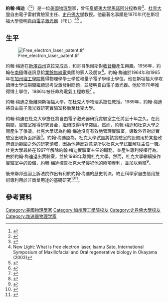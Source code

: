 {{Infobox scientist
|name              = 約翰·梅迪
|image             = 
|image_size        =
|caption           = 
|birth_date        = 1943年
|birth_place       = [[美國|美國]]
|death_date        = {{death date and age|2016|6|5|1943||}}
|death_place       = 
|residence         = 
|citizenship       = [[美國|美國]]
|nationality       = [[美國|美國]]
|ethnicity         = 
|field             = [[物理學|物理學]]
|work_institutions = [[斯坦福大學|斯坦福大學]]<br>[[杜克大學|杜克大學]]
|alma_mater        = 
|doctoral_advisor  = 
|doctoral_students = 
|known_for         = [[自由電子激光器|自由電子激光器]]
|author_abbrev_bot = 
|author_abbrev_zoo = 
|influences        = 
|influenced        = 
|prizes            = 
|religion          = 
|footnotes         = 
|signature         =
}}

'''約翰·梅迪'''（{{bd|1943年||2016年|6月5日|}}<ref>{{cite web|title=Laser luminaries|publisher=[[SPIE|SPIE]]|url=https://spie.org/Documents/AboutSPIE/PDF/Laser-luminaries-poster.pdf|accessdate=18 September 2016|archive-date=2017-03-05|archive-url=https://web.archive.org/web/20170305005936/https://spie.org/Documents/AboutSPIE/PDF/Laser-luminaries-poster.pdf|dead-url=no}}</ref><ref>{{cite web|title=In Memoriam: Physicist and inventor John Madey|url=http://www.hawaii.edu/news/2016/07/20/in-memoriam-physicist-and-inventor-john-madey/|publisher=University of Hawaiʻi at Mānoa|date=20 July 2016|accessdate=18 September 2016|archive-date=2016-09-19|archive-url=https://web.archive.org/web/20160919001115/http://www.hawaii.edu/news/2016/07/20/in-memoriam-physicist-and-inventor-john-madey/|dead-url=yes}}</ref>）是一位[[美國|美國]][[物理學|物理學]]家，曾任[[夏威夷大學馬諾阿分校|夏威夷大學馬諾阿分校]]教授<ref>{{cite web |title=The Physics Faculty |publisher=University of Hawaii |url=http://www.phys.hawaii.edu/people/faculty/madey.html |accessdate=2013-10-24 |archive-url=https://web.archive.org/web/20131029194148/http://www.phys.hawaii.edu/people/faculty/madey.html |archive-date=2013-10-29 |dead-url=yes }}</ref>、[[杜克大學|杜克大學]]自由電子雷射實驗室主任、[[史丹佛大學|史丹佛大學]]教授。他最著名事蹟是1970年代在斯坦福大學發明[[自由電子激光器|自由電子激光器]]（FEL）<ref>New Light: What is free electron laser, Isamu Sato, International Symposium of Maxillofacial and Oral regenerative biology in Okayama (2003)</ref><ref name="xxx">{{Cite journal | last1 = Madey | first1 = J. M. J. | title = Stimulated Emission of Bremsstrahlung in a Periodic Magnetic Field | doi = 10.1063/1.1660466 | journal = Journal of Applied Physics | volume = 42 | issue = 5 | pages = 1906 | year = 1971 | pmid =  | pmc = }}</ref> 。

==生平==
[[File:Free_electron_laser_patent.tif|thumb]]

約翰·梅迪在[[新澤西州|新澤西州]]克拉克成長，和哥哥朱爾斯對[[收音機|收音機]]產生興趣。1956年，約翰在[[南極|南極]]傳送訊息給[[業餘無線電|業餘無線電]]美國的家人及朋友<ref>{{cite news |title=United States Antarctic Program |author=Elaine Hood |publisher=United States Government |url=http://antarcticsun.usap.gov/features/contentHandler.cfm?id=1688 |accessdate=2013-10-28 |archive-date=2013-11-02 |archive-url=https://web.archive.org/web/20131102094018/http://antarcticsun.usap.gov/features/contentHandler.cfm?id=1688 |dead-url=no }}</ref>。約翰·梅迪於1964年和1965年在[[加州理工學院|加州理工學院]]獲得物理學學士學位和量子電子學碩士學位。他在斯坦福大學攻讀博士學位期間繼續思考受激發射問題，並發明自由電子激光器。他於1970年獲得博士學位，1986年被任命為電氣工程教授<ref>{{cite news |title=Physicist John Madey to be awarded the Robert R. Wilson Prize in 2012 |date=November 2, 2011 |publisher=University of Hawaii at Mānoa |url=http://www.hawaii.edu/news/article.php?aId=4765 |accessdate=2013-10-28 |archive-date=2013-11-01 |archive-url=https://web.archive.org/web/20131101015235/http://www.hawaii.edu/news/article.php?aId=4765 |dead-url=no }}</ref>  。

約翰·梅迪之後離開斯坦福大學，在杜克大學物理系擔任教授。1989年，約翰·梅迪將自由電子激光器研究實驗室移動至杜克大學。

約翰·梅迪在杜克大學擔任將自由電子激光器研究實驗室主任將近十年之久。在此期間，實驗室獲得研究資金，繼續取得科學突破。然而，約翰·梅迪和杜克大學之間產生了爭議。杜克大學認為約翰·梅迪沒有有效地管理實驗室，導致外界對於實驗室出現負面評論<ref>
{{cite news
|author=Richard Rubin
|publisher=Duke University
|date=May 20, 1999
|newspaper=The Chronicle
|url=http://www.dukechronicle.com/articles/1999/05/20/university-hires-new-director-free-electron-laser-lab
|accessdate=2013-10-24
|title=University hires new director for free electron laser lab
|archive-url=https://web.archive.org/web/20131029203040/http://www.dukechronicle.com/articles/1999/05/20/university-hires-new-director-free-electron-laser-lab
|archive-date=2013-10-29
|dead-url=yes
}}
</ref>。約翰·梅迪認為，杜克大學試圖將該實驗室的設備用於某些政府資助範圍之外的研究領域，因為他持反對意見所以杜克大學試圖解除主任一職。杜克大學最終在1997年解除約翰·梅迪實驗室主任的職務，並產生專利侵權行為。由於約翰·梅迪退出實驗室，並於1998年離開杜克大學。然而，杜克大學繼續操作實驗室中的設備，約翰·梅迪控告杜克大學侵犯他的兩項專利，並加以索賠<ref>{{cite court
 |litigants = Madey v. Duke University
 |vol = 307
 |reporter = F.3d
 |opinion = 1351
 |pinpoint =
 |court = Court of Appeals, Federal Circuit
 |date = 2002
 |url=http://scholar.google.com/scholar_case?case=13577625967649928741&hl=en&as_sdt=2006
 |quote = Duke has conceded that at least some of its uses of Plaintiff's patents "unmistakably further its legitimate business objectives, including educating and enlightening students and faculty participating in these projects."}}</ref>。

後來聯邦巡迴上訴法院作出有利於約翰·梅迪的歷史判決，終止科學家自由借用技術專利用於非商業用途的基礎研究<ref>{{Cite web |url=https://www.sciencemag.org/cgi/reprint/299/5603/26a.pdf |title=存档副本 |accessdate=2016-10-20 |archive-date=2010-07-26 |archive-url=https://web.archive.org/web/20100726230627/http://www.sciencemag.org/cgi/reprint/299/5603/26a.pdf |dead-url=no }}</ref><ref>{{cite journal
|author=Jennifer Miller
|journal=Duke Law and technology Review
|publisher=Duke School of Law, Duke University
|date=2003
|volume=2
|issue=1
|title=Sealing the Coffin on the Experimental Use Exception
|url=http://scholarship.law.duke.edu/cgi/viewcontent.cgi?article=1081&context=dltr
|accessdate=2013-10-24
|archive-date=2013-10-29
|archive-url=https://web.archive.org/web/20131029200502/http://scholarship.law.duke.edu/cgi/viewcontent.cgi?article=1081&context=dltr
|dead-url=no
}}</ref>。

==參考資料==
{{Reflist}}

{{normdaten}}
{{DEFAULTSORT:Madey, John}}
[[Category:美國物理學家|Category:美國物理學家]]
[[Category:加州理工學院校友|Category:加州理工學院校友]]
[[Category:史丹佛大學校友|Category:史丹佛大學校友]]
[[Category:加速器物理学家|Category:加速器物理学家]]